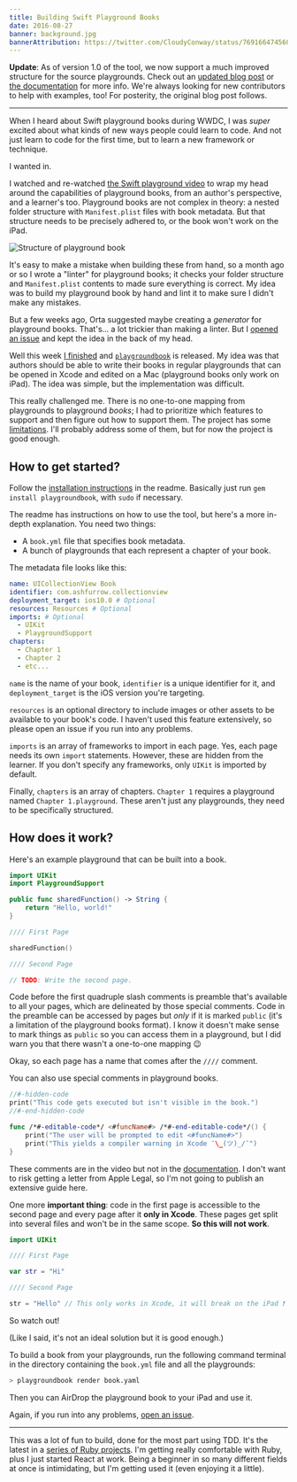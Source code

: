 ```yaml
---
title: Building Swift Playground Books
date: 2016-08-27
banner: background.jpg
bannerAttribution: https://twitter.com/CloudyConway/status/769166474560802816
---
```



**Update**: As of version 1.0 of the tool, we now support a much improved structure for the source playgrounds. Check out an [updated blog post](/blog/swift-playground-books/) or [the documentation](https://github.com/playgroundbooks/playgroundbook#usage) for more info. We're always looking for new contributors to help with examples, too! For posterity, the original blog post follows.

---

When I heard about Swift playground books during WWDC, I was _super_ excited about what kinds of new ways people could learn to code. And not just learn to code for the first time, but to learn a new framework or technique. 

I wanted in.


I watched and re-watched [the Swift playground video][wwdc] to wrap my head around the capabilities of playground books, from an author's perspective, and a learner's too. Playground books are not complex in theory: a nested folder structure with `Manifest.plist` files with book metadata. But that structure needs to be precisely adhered to, or the book won't work on the iPad.

<Wide>

![Structure of playground book](./structure.png)

</Wide>

It's easy to make a mistake when building these from hand, so a month ago or so I wrote a "linter" for playground books; it checks your folder structure and `Manifest.plist` contents to made sure everything is correct. My idea was to build my playground book by hand and lint it to make sure I didn't make any mistakes. 

But a few weeks ago, Orta suggested maybe creating a _generator_ for playground books. That's... a lot trickier than making a linter. But I [opened an issue][issue] and kept the idea in the back of my head. 

Well this week [I finished][pr] and [`playgroundbook`][gem] is released. My idea was that authors should be able to write their books in regular playgrounds that can be opened in Xcode and edited on a Mac (playground books only work on iPad). The idea was simple, but the implementation was difficult.

This really challenged me. There is no one-to-one mapping from playgrounds to playground _books_; I had to prioritize which features to support and then figure out how to support them. The project has some [limitations][limitations]. I'll probably address some of them, but for now the project is good enough.

## How to get started?

Follow the [installation instructions][install] in the readme. Basically just run `gem install playgroundbook`, with `sudo` if necessary. 

The readme has instructions on how to use the tool, but here's a more in-depth explanation. You need two things:

- A `book.yml` file that specifies book metadata.
- A bunch of playgrounds that each represent a chapter of your book.

The metadata file looks like this:

```yaml
name: UICollectionView Book
identifier: com.ashfurrow.collectionview
deployment_target: ios10.0 # Optional
resources: Resources # Optional
imports: # Optional
  - UIKit
  - PlaygroundSupport
chapters:
  - Chapter 1
  - Chapter 2
  - etc...
```

`name` is the name of your book, `identifier` is a unique identifier for it, and `deployment_target` is the iOS version you're targeting. 

`resources` is an optional directory to include images or other assets to be available to your book's code. I haven't used this feature extensively, so please open an issue if you run into any problems.

`imports` is an array of frameworks to import in each page. Yes, each page needs its own `import` statements. However, these are hidden from the learner. If you don't specify any frameworks, only `UIKit` is imported by default.

Finally, `chapters` is an array of chapters. `Chapter 1` requires a playground named `Chapter 1.playground`. These aren't just any playgrounds, they need to be specifically structured.

## How does it work?

Here's an example playground that can be built into a book. 

```swift
import UIKit
import PlaygroundSupport

public func sharedFunction() -> String {
    return "Hello, world!"
}

//// First Page

sharedFunction()

//// Second Page

// TODO: Write the second page.
```

Code before the first quadruple slash comments is preamble that's available to all your pages, which are delineated by those special comments. Code in the preamble can be accessed by pages but _only_ if it is marked `public` (it's a limitation of the playground books format). I know it doesn't make sense to mark things as `public` so you can access them in a playground, but I did warn you that there wasn't a one-to-one mapping 😉

Okay, so each page has a name that comes after the `////` comment. 

You can also use special comments in playground books.

```swift
//#-hidden-code
print("This code gets executed but isn't visible in the book.")
//#-end-hidden-code

func /*#-editable-code*/ <#funcName#> /*#-end-editable-code*/() {
    print("The user will be prompted to edit <#funcName#>")
    print("This yields a compiler warning in Xcode ¯\_(ツ)_/¯")
}
```

These comments are in the video but not in the [documentation][docs]. I don't want to risk getting a letter from Apple Legal, so I'm not going to publish an extensive guide here.

One more **important thing**: code in the first page is accessible to the second page and every page after it **only in Xcode**. These pages get split into several files and won't be in the same scope. **So this will not work**.

```swift
import UIKit

//// First Page

var str = "Hi"

//// Second Page

str = "Hello" // This only works in Xcode, it will break on the iPad ❗
```

So watch out!

(Like I said, it's not an ideal solution but it is good enough.)

To build a book from your playgrounds, run the following command terminal in the directory containing the `book.yml` file and all the playgrounds:

```sh
> playgroundbook render book.yaml
```

Then you can AirDrop the playground book to your iPad and use it.

Again, if you run into any problems, [open an issue][new_issue]. 

---

This was a lot of fun to build, done for the most part using TDD. It's the latest in a [series of Ruby projects][projects]. I'm getting really comfortable with Ruby, plus I just started React  at work. Being a beginner in so many different fields at once is intimidating, but I'm getting used it (even enjoying it a little). 

[wwdc]: https://developer.apple.com/videos/play/wwdc2016/408/
[issue]: https://github.com/ashfurrow/playgroundbook/issues/14
[pr]: https://github.com/ashfurrow/playgroundbook/issues/15
[gem]: https://github.com/ashfurrow/playgroundbook
[limitations]: https://github.com/ashfurrow/playgroundbook#limitations-of-book-rendering
[install]: https://github.com/ashfurrow/playgroundbook#installation
[docs]: https://developer.apple.com/library/prerelease/content/documentation/Xcode/Conceptual/swift_playgrounds_doc_format/index.html#//apple_ref/doc/uid/TP40017343-CH47-SW4
[new_issue]: https://github.com/ashfurrow/playgroundbook/issues/new
[projects]: https://ashfurrow.com/blog/up-and-running-with-ruby/

  